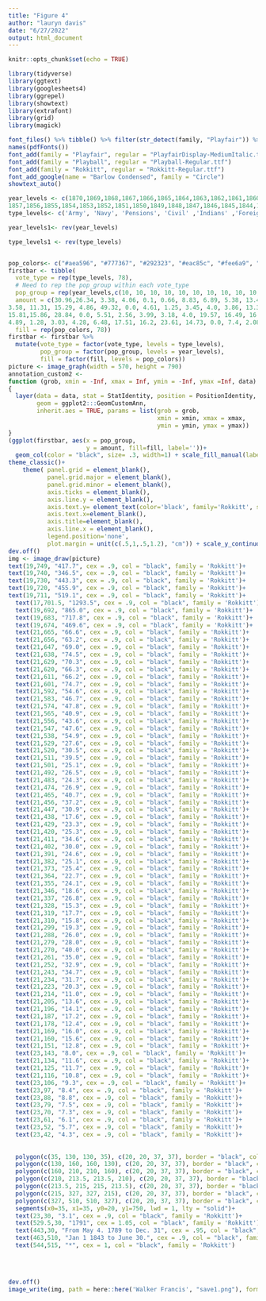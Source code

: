 ```yaml
---
title: "Figure 4"
author: "lauryn davis"
date: "6/27/2022"
output: html_document
---
```


```r
knitr::opts_chunk$set(echo = TRUE)
```

```r
library(tidyverse)
library(ggtext)
library(googlesheets4)
library(ggrepel)
library(showtext)
library(extrafont)
library(grid)
library(magick)
```

```r
font_files() %>% tibble() %>% filter(str_detect(family, "Playfair")) %>% pull(file)
names(pdfFonts())
font_add(family = "Playfair", regular = "PlayfairDisplay-MediumItalic.ttf")
font_add(family = "Playball", regular = "Playball-Regular.ttf")
font_add(family = "Rokkitt", regular = "Rokkitt-Regular.ttf")
font_add_google(name = "Barlow Condensed", family = "Circle")
showtext_auto()

year_levels <- c(1870,1869,1868,1867,1866,1865,1864,1863,1862,1861,1860,1859,1858,
1857,1856,1855,1854,1853,1852,1851,1850,1849,1848,1847,1846,1845,1844,1842,1841,1840,1839,1838,1837,1836,1835,1834,1833,1832,1831,1830,1829,1828,1827,1826,1825,1824,1823,1822,1821,1820,1819,1818,1817,1816,1815,1814,1813,1812,1811,1810,1809,1808,1807,1806,1805,1804,1803,1802,1801,1800,1799,1798,1797,1796,1795,1794,1793,1792)
type_levels<- c('Army', 'Navy', 'Pensions', 'Civil' ,'Indians' ,'Foreign', 'Miscellaneous', 'Premium on Pub. Debt.', 'Principle of Pub.' ,'Debt Interest on Pub. Debt.')
```
```r

year_levels1<- rev(year_levels)

type_levels1 <- rev(type_levels)


pop_colors<- c("#aea596", "#777367", "#292323", "#eac85c", "#fee6a9", "#d69083", "#787734", "#886a6d", "#a1aba6", "#ddd9cb")
firstbar <- tibble(
  vote_type = rep(type_levels, 78),
  # Need to rep the pop_group within each vote_type
  pop_group = rep(year_levels,c(10, 10, 10, 10, 10, 10, 10, 10, 10, 10, 10, 10, 10, 10, 10, 10, 10, 10, 10, 10, 10, 10, 10, 10, 10, 10, 10, 10, 10, 10, 10, 10, 10, 10, 10, 10, 10, 10, 10, 10, 10, 10, 10, 10, 10, 10, 10, 10, 10, 10, 10, 10, 10, 10, 10, 10, 10, 10, 10, 10, 10, 10, 10, 10, 10, 10, 10, 10, 10, 10, 10, 10, 10, 10, 10, 10, 10, 10)),
  amount = c(30.96,26.34, 3.38, 4.06, 0.1, 0.66, 8.83, 6.89, 5.38, 13.4, 37.83, 6.87, 0.25, 7.88, 0.14, 1.93, 8.55, 8.13, 5.93, 22.49, 31.97, 15.1, 1.38, 3.01, 0.14, 1.1, 8.55, 5.38, 5.37, 28.0, 31.72, 21.1, 2.12, 3.31, 0.52, 1.11, 7.44, 4.55, 6.48, 21.65, 25.98, 0.0, 0.0, 2.15, 0.0, 0.87, 2.0, 6.69, 8.27, 54.04, 6.01, 0.0, 0.0, 1.38, 0.0, 0.0, 2.32, 1.38, 9.51, 79.4, 6.26, 0.0, 0.0, 1.21, 0.0, 0.0, 2.39, 0.55, 9.51, 80.08, 3.52, 0.0, 0.0, 1.06, 0.0, 0.58, 4.0, 3.0, 4.05, 83.79, 2.9, 0.0, 0.0, 1.25, 0.0, 0.9, 1.0, 2.44, 9.1, 82.41, 6.4, 0.0, 0.0, 8.81, 1.7, 4.42, 23.85, 2.06, 18.61, 34.15, 5.4, 0.0, 0.0, 9.31, 1.52, 4.96, 32.68, 2.2, 18.48, 25.45, 4.03, 0.0, 0.0, 8.37, 1.36, 5.1, 24.54, 1.93, 21.51, 33.16, 2.53, 0.0, 0.62, 9.61, 1.42, 7.03, 23.71, 2.21, 18.61, 34.26, 2.29, 4.99, 0.28, 10.55, 1.32, 6.48, 26.88, 1.93, 17.79, 27.49, 2.91, 5.5, 0.46, 9.89, 5.36, 4.14, 23.02, 2.07, 21.65, 25.0, 3.67, 9.86, 1.55, 9.61, 1.51, 4.0, 25.09, 2.76, 19.99, 21.96, 4.29, 23.48, 3.86, 6.14, 10.36, 2.07, 18.06, 2.07, 13.92, 15.75, 6.79, 11.74, 0.68, 8.02, 1.19, 7.45, 22.61, 3.03, 20.4, 18.09, 8.79, 4.5, 0.21, 7.73, 8.58, 6.76, 20.95, 4.55, 19.72, 18.21, 7.8, 0.0, 0.29, 7.44, 12.64, 6.06, 16.54, 5.1, 18.48, 25.65, 9.3, 0.0, 0.0, 7.6, 14.72, 4.0, 16.82, 5.24, 18.88, 23.44, 8.43, 0.0, 0.0, 7.03, 15.61, 3.04, 7.03, 3.31, 22.33, 33.22, 5.31, 0.0, 0.0, 5.75, 0.86, 2.34, 5.11, 2.75, 19.86, 58.02, 2.07, 0.0, 0.0, 5.38, 0.1, 2.59, 7.17, 3.17, 14.47, 65.05, 2.7, 1.87, 0.0, 9.24, 1.57, 3.45, 13.65, 6.62, 23.57, 37.33, 3.2, 25.09, 0.0, 7.99, 2.0, 5.52, 8.82, 8.27, 20.95, 18.16, 6.2, 13.11, 0.0, 9.32, 2.63, 4.69, 10.47, 7.04,26.47, 20.07, 3.33, 0.0, 0.0, 11.58, 2.02, 4.69, 12.96, 6.2, 33.36, 25.86, 1.34,0.0, 0.0, 9.45, 1.74, 9.23, 13.38, 8.82, 23.16, 32.88, 1.09, 0.0, 0.0, 11.08, 2.98, 9.66, 10.2, 11.16, 25.51, 28.32, 2.09, 0.0, 0.0, 7.48,3.53, 9.51, 9.93, 11.3,22.89, 33.27, 0.0, 17.08, 0.0, 6.87, 2.94, 13.24, 7.86, 6.47, 14.48, 31.06, 0.0, 0.23, 0.0, 6.31, 12.36, 11.72, 7.72, 7.04, 18.47, 36.15, 0.0, 0.23, 0.0, 6.82, 1.66, 14.75,8.96, 9.51, 19.03, 39.04, 0.48, 0.0, 0.0, 11.05, 4.5, 9.65, 8.27, 11.72, 22.06, 32.27, 1.11, 20.22, 0.0, 9.06, 1.77, 3.73, 8.54, 15.17, 16.54, 23.86, 1.49, 8.98, 0.0, 6.34, 3.51, 7.17, 12.4, 17.93, 16.26, 25.92, 2.49, 49.94, 0.0, 5.42, 0.94, 3.86, 7.17,
3.58, 11.31, 15.29, 4.86, 49.32, 0.0, 4.61, 1.25, 3.45, 4.0, 3.86, 13.36, 15.29, 7.99, 38.57, 0.0, 6.39, 1.31, 2.75, 5.11, 5.51, 13.51, 18.86, 10.49, 39.45, 0.0, 5.18, 0.8, 2.76, 5.37, 3.59, 14.2, 18.16, 12.49, 35.95, 0.0, 5.38, 4.04, 2.89, 4.69, 3.45, 15.3,
15.81,15.86, 28.84, 0.0, 5.51, 2.56, 3.99, 3.18, 4.0, 19.57, 16.49, 16.61, 29.72, 0.0,
4.89, 1.28, 3.03, 4.28, 6.48, 17.51, 16.2, 23.61, 14.73, 0.0, 7.4, 2.08, 4.0, 5.24, 7.17,16.4, 19.37, 18.74, 24.35, 0.0, 5.32, 18.86, 1.52, 2.75, 5.24, 11.44, 11.78,32.35, 4.25, 0.0, 6.61, 2.01, 2.76, 4.0, 11.58, 16.68, 19.76, 29.61, 15.23, 0.0, 6.54, 0.88, 3.17, 4.0, 11.3, 11.99, 17.28, 32.86, 0.0, 0.0, 6.39, 1.71, 3.17, 5.38, 1.93, 21.23, 27.33, 27.12, 5.12, 0.0, 6.43, 1.47, 1.25, 5.78, 16.96, 22.88, 12.99,20.13, 17.35, 0.0, 4.08, 1.49, 2.34, 5.1, 9.93, 15.02, 24.56, 22.63, 28.22, 0.0, 3.94, 1.64, 1.51, 8.83, 2.76, 10.06, 20.41, 11.4, 50.19, 0.0, 2.38, 0.88, 1.1, 5.79, 0.97, 7.58, 19.71, 22.39, 10.99, 0.0, 3.5, 0.95, 1.11, 3.72, 0.69, 10.89, 45.76, 18.02, 0.0, 0.0, 2.53, 1.16, 2.07, 4.82, 0.83, 26.75, 43.82, 13.28, 0.0, 0.0, 2.51, 0.69, 0.69, 3.03, 0.69, 20.82, 58.29, 11.29, 0.0, 0.0, 2.48, 0.79, 0.69, 2.34, 0.14, 20.54, 61.73, 12.04, 0.0, 0.0, 4.33, 1.37, 1.51, 3.04, 0.41, 19.3, 58.0, 23.65, 25.47, 0.0, 5.76, 2.43, 1.79, 4.0, 0.83, 18.06, 18.01, 22.91, 38.2, 0.0, 5.26, 0.46, 1.94,1.79, 1.1, 12.41, 15.93, 20.29, 27.09, 0.0, 4.83, 1.4, 2.89, 1.93, 0.83, 17.37, 23.37, 14.55, 47.56, 0.0, 4.2, 1.64, 1.38, 2.48, 0.56, 11.02, 16.61, 27.28, 32.09, 0.0, 5.64, 4.61, 2.07, 3.72, 0.69, 13.65, 10.25, 21.05, 40.7, 0.0, 4.49, 11.11, 1.65, 2.76, 0.41, 10.07, 7.76, 16.93, 42.2, 0.0, 3.72, 18.23, 1.24, 2.34, 0.83, 9.93, 4.58, 32.41, 32.84, 0.0, 4.61, 9.3, 1.24, 2.62, 1.38, 8.82, 6.78, 49.27, 0.0, 0.0, 6.86,13.94, 0.82, 2.9, 1.1, 14.2, 10.91, 36.16, 32.34, 0.0, 4.69, 4.61, 1.24, 2.2, 1.1, 7.86, 9.8, 37.42, 19.85, 0.0, 4.94, 2.49, 0.42, 2.07, 0.96, 17.79, 14.06, 31.43, 0.0, 0.0, 6.65, 3.75, 0.0, 1.93, 1.1, 31.44, 23.7, 29.81, 0.0, 0.0, 6.47, 3.21, 0.0, 2.35, 1.1, 30.88, 26.18, 34.93, 9.74, 0.0, 6.21, 5.44, 0.0, 1.52, 2.48, 15.72, 23.96, 35.68, 32.09, 0.0, 5.8, 7.44, 0.0, 1.93, 1.1, 4.0, 11.96, 43.05, 22.85, 0.0, 6.15, 2.76, 1.38, 1.93, 1.52, 3.58, 16.78, 40.18, 0.0, 0.0, 5.14, 12.4, 0.28, 1.11, 1.37, 5.8, 33.72, 42.06, 0.0, 0.0, 7.17, 2.71, 0.28, 1.79, 1.24, 1.11, 43.64, 36.07, 33.95,0.0, 6.01, 1.84, 0.42, 0.55, 1.65, 0.0, 19.51, 55.55, 0.0, 0.0, 9.0, 2.02, 0.69,4.28,2.34,0.0, 26.12),
  fill = rep(pop_colors, 78))
firstbar <- firstbar %>% 
  mutate(vote_type = factor(vote_type, levels = type_levels),
         pop_group = factor(pop_group, levels = year_levels),
         fill = factor(fill, levels = pop_colors))
picture <- image_graph(width = 570, height = 790)
annotation_custom2 <- 
function (grob, xmin = -Inf, xmax = Inf, ymin = -Inf, ymax =Inf, data) 
{
  layer(data = data, stat = StatIdentity, position = PositionIdentity, 
        geom = ggplot2:::GeomCustomAnn, 
        inherit.aes = TRUE, params = list(grob = grob, 
                                          xmin = xmin, xmax = xmax, 
                                          ymin = ymin, ymax = ymax))
}
(ggplot(firstbar, aes(x = pop_group, 
                      y = amount, fill=fill, label=''))+
  geom_col(color = "black", size= .3, width=1) + scale_fill_manual(labels= '', values= pop_colors, name = "")+
theme_classic()+
    theme( panel.grid = element_blank(),
           panel.grid.major = element_blank(),
           panel.grid.minor = element_blank(),
           axis.ticks = element_blank(),
           axis.line.y = element_blank(),
           axis.text.y= element_text(color='black', family='Rokkitt', size=12, margin = unit(0,'cm')),
           axis.text.x=element_blank(),
           axis.title=element_blank(),
           axis.line.x = element_blank(),
           legend.position='none',
           plot.margin = unit(c(.5,1,.5,1.2), "cm")) + scale_y_continuous(limits= c(0,101), expand=c(0,0)) + scale_x_discrete(position='top',expand=c(0,3))) + coord_flip()
dev.off()
img <- image_draw(picture)
text(19,749, "417.7", cex = .9, col = "black", family = 'Rokkitt')+
text(19,740, "346.5", cex = .9, col = "black", family = 'Rokkitt')+
text(19,730, "443.3", cex = .9, col = "black", family = 'Rokkitt')+
text(19,720, "455.9", cex = .9, col = "black", family = 'Rokkitt')+
text(19,711, "519.1", cex = .9, col = "black", family = 'Rokkitt')+
  text(17,701.5, "1293.5", cex = .9, col = "black", family = 'Rokkitt')+
  text(19,692, "865.0", cex = .9, col = "black", family = 'Rokkitt')+
  text(19,683, "717.8", cex = .9, col = "black", family = 'Rokkitt')+
  text(19,674, "469.6", cex = .9, col = "black", family = 'Rokkitt')+
  text(21,665, "66.6", cex = .9, col = "black", family = 'Rokkitt')+
  text(21,656, "63.2", cex = .9, col = "black", family = 'Rokkitt')+
  text(21,647, "69.0", cex = .9, col = "black", family = 'Rokkitt')+
  text(21,638, "74.5", cex = .9, col = "black", family = 'Rokkitt')+
  text(21,629, "70.3", cex = .9, col = "black", family = 'Rokkitt')+
  text(21,620, "66.3", cex = .9, col = "black", family = 'Rokkitt')+
  text(21,611, "66.2", cex = .9, col = "black", family = 'Rokkitt')+
  text(21,601, "74.7", cex = .9, col = "black", family = 'Rokkitt')+
  text(21,592, "54.6", cex = .9, col = "black", family = 'Rokkitt')+
  text(21,583, "46.7", cex = .9, col = "black", family = 'Rokkitt')+
  text(21,574, "47.8", cex = .9, col = "black", family = 'Rokkitt')+
  text(21,565, "40.9", cex = .9, col = "black", family = 'Rokkitt')+
  text(21,556, "43.6", cex = .9, col = "black", family = 'Rokkitt')+
  text(21,547, "47.6", cex = .9, col = "black", family = 'Rokkitt')+
  text(21,538, "54.9", cex = .9, col = "black", family = 'Rokkitt')+
  text(21,529, "27.6", cex = .9, col = "black", family = 'Rokkitt')+
  text(21,520, "30.5", cex = .9, col = "black", family = 'Rokkitt')+
  text(21,511, "39.5", cex = .9, col = "black", family = 'Rokkitt')+
  text(21,501, "25.1", cex = .9, col = "black", family = 'Rokkitt')+
  text(21,492, "26.5", cex = .9, col = "black", family = 'Rokkitt')+
  text(21,483, "24.3", cex = .9, col = "black", family = 'Rokkitt')+
  text(21,474, "26.9", cex = .9, col = "black", family = 'Rokkitt')+
  text(21,465, "40.7", cex = .9, col = "black", family = 'Rokkitt')+
  text(21,456, "37.2", cex = .9, col = "black", family = 'Rokkitt')+
  text(21,447, "30.9", cex = .9, col = "black", family = 'Rokkitt')+
  text(21,438, "17.6", cex = .9, col = "black", family = 'Rokkitt')+
  text(21,429, "23.3", cex = .9, col = "black", family = 'Rokkitt')+
  text(21,420, "25.3", cex = .9, col = "black", family = 'Rokkitt')+
  text(21,411, "34.6", cex = .9, col = "black", family = 'Rokkitt')+
  text(21,402, "30.0", cex = .9, col = "black", family = 'Rokkitt')+
  text(21,391, "24.6", cex = .9, col = "black", family = 'Rokkitt')+
  text(21,382, "25.1", cex = .9, col = "black", family = 'Rokkitt')+
  text(21,373, "25.4", cex = .9, col = "black", family = 'Rokkitt')+
  text(21,364, "22.7", cex = .9, col = "black", family = 'Rokkitt')+
  text(21,355, "24.1", cex = .9, col = "black", family = 'Rokkitt')+
  text(21,346, "18.6", cex = .9, col = "black", family = 'Rokkitt')+
  text(21,337, "26.8", cex = .9, col = "black", family = 'Rokkitt')+
  text(21,328, "15.3", cex = .9, col = "black", family = 'Rokkitt')+
  text(21,319, "17.7", cex = .9, col = "black", family = 'Rokkitt')+
  text(21,310, "15.8", cex = .9, col = "black", family = 'Rokkitt')+
  text(21,299, "19.3", cex = .9, col = "black", family = 'Rokkitt')+
  text(21,288, "26.0", cex = .9, col = "black", family = 'Rokkitt')+
  text(21,279, "28.0", cex = .9, col = "black", family = 'Rokkitt')+
  text(21,270, "40.0", cex = .9, col = "black", family = 'Rokkitt')+
  text(21,261, "35.0", cex = .9, col = "black", family = 'Rokkitt')+
  text(21,252, "32.9", cex = .9, col = "black", family = 'Rokkitt')+
  text(21,243, "34.7", cex = .9, col = "black", family = 'Rokkitt')+
  text(21,234, "31.7", cex = .9, col = "black", family = 'Rokkitt')+
  text(21,223, "20.3", cex = .9, col = "black", family = 'Rokkitt')+
  text(21,214, "11.0", cex = .9, col = "black", family = 'Rokkitt')+
  text(21,205, "13.6", cex = .9, col = "black", family = 'Rokkitt')+
  text(21,196, "14.1", cex = .9, col = "black", family = 'Rokkitt')+
  text(21,187, "17.2", cex = .9, col = "black", family = 'Rokkitt')+
  text(21,178, "12.4", cex = .9, col = "black", family = 'Rokkitt')+
  text(21,169, "16.0", cex = .9, col = "black", family = 'Rokkitt')+
  text(21,160, "15.6", cex = .9, col = "black", family = 'Rokkitt')+
  text(21,151, "12.8", cex = .9, col = "black", family = 'Rokkitt')+
  text(23,143, "8.0", cex = .9, col = "black", family = 'Rokkitt')+
  text(21,134, "11.6", cex = .9, col = "black", family = 'Rokkitt')+
  text(21,125, "11.7", cex = .9, col = "black", family = 'Rokkitt')+
  text(21,116, "10.8", cex = .9, col = "black", family = 'Rokkitt')+
  text(23,106, "9.3", cex = .9, col = "black", family = 'Rokkitt')+
  text(23,97, "8.4", cex = .9, col = "black", family = 'Rokkitt')+
  text(23,88, "8.8", cex = .9, col = "black", family = 'Rokkitt')+
  text(23,79, "7.5", cex = .9, col = "black", family = 'Rokkitt')+
  text(23,70, "7.3", cex = .9, col = "black", family = 'Rokkitt')+
  text(23,61, "6.1", cex = .9, col = "black", family = 'Rokkitt')+
  text(23,52, "5.7", cex = .9, col = "black", family = 'Rokkitt')+
  text(23,42, "4.3", cex = .9, col = "black", family = 'Rokkitt')+
  
  
  polygon(c(35, 130, 130, 35), c(20, 20, 37, 37), border = "black", col = "#ddd9cb")+
  polygon(c(130, 160, 160, 130), c(20, 20, 37, 37), border = "black", col = "#886a6d")+
  polygon(c(160, 210, 210, 160), c(20, 20, 37, 37), border = "black", col = "#787734")+
  polygon(c(210, 213.5, 213.5, 210), c(20, 20, 37, 37), border = "black", col = "#d69083")+
  polygon(c(213.5, 215, 215, 213.5), c(20, 20, 37, 37), border = "black", col =  "#fee6a9")+
  polygon(c(215, 327, 327, 215), c(20, 20, 37, 37), border = "black", col =  "#eac85c")+
  polygon(c(327, 510, 510, 327), c(20, 20, 37, 37), border = "black", col =  "#aea596")+
  segments(x0=35, x1=35, y0=20, y1=750, lwd = 1, lty = "solid")+
  text(23,30, "3.1", cex = .9, col = "black", family = 'Rokkitt')+
  text(529.5,30, "1791", cex = 1.05, col = "black", family = 'Rokkitt')+
  text(443,30, "From May 4. 1789 to Dec. 31", cex = .95, col = "black", family = 'Rokkitt')+
  text(463,510, "Jan 1 1843 to June 30.", cex = .9, col = "black", family = 'Rokkitt')+
  text(544,515, "*", cex = 1, col = "black", family = 'Rokkitt')
  
  
  
  
dev.off()
image_write(img, path = here::here('Walker Francis', "save1.png"), format = "png")
```